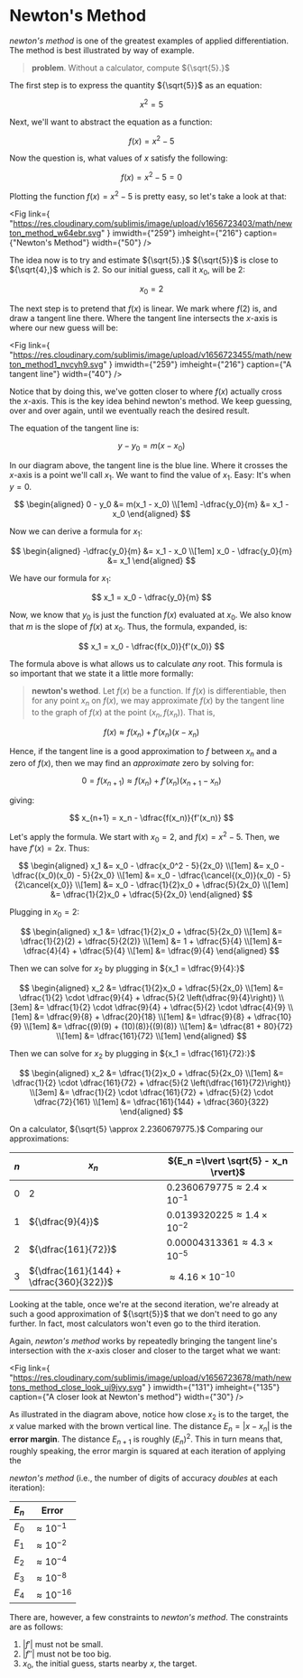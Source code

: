 # Newton's Method

_newton's method_ is one of the greatest examples of applied
differentiation. The method is best illustrated by way of example.

> **problem**. Without a calculator, compute ${\sqrt{5}.}$

The first step is to express the quantity ${\sqrt{5}}$ as an equation:

$$
	x^2 = 5
$$

Next, we'll want to abstract the equation as a function:

$$
	f(x) = x^2 - 5
$$

Now the question is, what values of ${x}$ satisfy the following:

$$
	f(x) = x^2 - 5 = 0
$$

Plotting the function ${f(x) = x^2 - 5}$ is pretty easy, so let's take a
look at that:

<Fig
	link={
		"https://res.cloudinary.com/sublimis/image/upload/v1656723403/math/newton_method_w64ebr.svg"
	}
	imwidth={"259"}
	imheight={"216"}
	caption={"Newton's Method"}
	width={"50"}
/>

The idea now is to try and estimate ${\sqrt{5}.}$ ${\sqrt{5}}$ is close to
${\sqrt{4},}$ which is ${2.}$ So our initial guess, call it ${x_0,}$ will
be ${2:}$

$$
	x_0 = 2
$$

The next step is to pretend that ${f(x)}$ is linear. We mark where ${f(2)}$
is, and draw a tangent line there. Where the tangent line intersects the
${\text{$x$-axis}}$ is where our new guess will be:

<Fig
	link={
		"https://res.cloudinary.com/sublimis/image/upload/v1656723455/math/newton_method1_nvcyh9.svg"
	}
	imwidth={"259"}
	imheight={"216"}
	caption={"A tangent line"}
	width={"40"}
/>

Notice that by doing this, we've gotten closer to where ${f(x)}$ actually
cross the ${\text{$x$-axis}.}$ This is the key idea behind newton's method.
We keep guessing, over and over again, until we eventually reach the
desired result.

The equation of the tangent line is:

$$
	y - y_0 = m(x-x_0)
$$

In our diagram above, the tangent line is the blue line. Where it crosses
the ${\text{$x$-axis}}$ is a point we'll call ${x_1.}$ We want to find the
value of ${x_1.}$ Easy: It's when ${y = 0.}$

$$
	\begin{aligned} 0 - y_0 &= m(x_1 - x_0) \\[1em] -\dfrac{y_0}{m} &= x_1 - x_0 \end{aligned}
$$

Now we can derive a formula for ${x_1:}$

$$
	\begin{aligned} -\dfrac{y_0}{m} &= x_1 - x_0 \\[1em] x_0 - \dfrac{y_0}{m} &= x_1 \end{aligned}
$$

We have our formula for ${x_1:}$

$$
	x_1 = x_0 - \dfrac{y_0}{m}
$$

Now, we know that ${y_0}$ is just the function ${f(x)}$ evaluated at
${x_0.}$ We also know that ${m}$ is the slope of ${f(x)}$ at ${x_0.}$ Thus,
the formula, expanded, is:

$$
	x_1 = x_0 - \dfrac{f(x_0)}{f'(x_0)}
$$

The formula above is what allows us to calculate _any_ root. This formula
is so important that we state it a little more formally:

> **newton's wethod**. Let ${f(x)}$ be a function. If ${f(x)}$ is
> differentiable, then for any point ${x_n}$ on ${f(x),}$ we may
> approximate ${f(x)}$ by the tangent line to the graph of ${f(x)}$ at the
> point ${(x_n, f(x_n)).}$ That is,

$$
	f(x) \approx f(x_n) + f'(x_n)(x - x_n)
$$

Hence, if the tangent line is a good approximation to ${f}$ between ${x_n}$
and a zero of ${f(x),}$ then we may find an _approximate_ zero by solving
for:

$$
	0 = f(x_{n+1}) \approx f(x_n) + f'(x_n)(x_{n+1} - x_n)
$$

giving:

$$
	x_{n+1} = x_n - \dfrac{f(x_n)}{f'(x_n)}
$$

Let's apply the formula. We start with ${x_0 = 2,}$ and ${f(x) = x^2-5.}$
Then, we have ${f'(x) = 2x.}$ Thus:

$$
	\begin{aligned} x_1 &= x_0 - \dfrac{x_0^2 - 5}{2x_0} \\[1em] &= x_0 - \dfrac{(x_0)(x_0) - 5}{2x_0} \\[1em] &= x_0 - \dfrac{\cancel{(x_0)}(x_0) - 5}{2\cancel{x_0}} \\[1em] &= x_0 - \dfrac{1}{2}x_0 + \dfrac{5}{2x_0} \\[1em] &= \dfrac{1}{2}x_0 + \dfrac{5}{2x_0} \end{aligned}
$$

Plugging in ${x_0 = 2:}$

$$
	\begin{aligned} x_1 &= \dfrac{1}{2}x_0 + \dfrac{5}{2x_0} \\[1em] &= \dfrac{1}{2}(2) + \dfrac{5}{2(2)} \\[1em] &= 1 + \dfrac{5}{4} \\[1em] &= \dfrac{4}{4} + \dfrac{5}{4} \\[1em] &= \dfrac{9}{4} \end{aligned}
$$

Then we can solve for ${x_2}$ by plugging in ${x_1 = \dfrac{9}{4}:}$

$$
	\begin{aligned} x_2 &= \dfrac{1}{2}x_0 + \dfrac{5}{2x_0} \\[1em] &= \dfrac{1}{2} \cdot \dfrac{9}{4} + \dfrac{5}{2 \left(\dfrac{9}{4}\right)} \\[3em] &= \dfrac{1}{2} \cdot \dfrac{9}{4} + \dfrac{5}{2} \cdot \dfrac{4}{9} \\[1em] &= \dfrac{9}{8} + \dfrac{20}{18} \\[1em] &= \dfrac{9}{8} + \dfrac{10}{9} \\[1em] &= \dfrac{(9)(9) + (10)(8)}{(9)(8)} \\[1em] &= \dfrac{81 + 80}{72} \\[1em] &= \dfrac{161}{72} \\[1em] \end{aligned}
$$

Then we can solve for ${x_2}$ by plugging in ${x_1 = \dfrac{161}{72}:}$

$$
	\begin{aligned} x_2 &= \dfrac{1}{2}x_0 + \dfrac{5}{2x_0} \\[1em] &= \dfrac{1}{2} \cdot \dfrac{161}{72} + \dfrac{5}{2 \left(\dfrac{161}{72}\right)} \\[3em] &= \dfrac{1}{2} \cdot \dfrac{161}{72} + \dfrac{5}{2} \cdot \dfrac{72}{161} \\[1em] &= \dfrac{161}{144} + \dfrac{360}{322} \end{aligned}
$$

On a calculator, ${\sqrt{5} \approx 2.2360679775.}$ Comparing our
approximations:

| ${n}$ | ${x_n}$                                 | ${E_n =\lvert \sqrt{5} - x_n \rvert}$        |
| ----- | --------------------------------------- | -------------------------------------------- |
| ${0}$ | ${2}$                                   | ${0.2360679775 \approx 2.4 \times 10^{-1}}$  |
| ${1}$ | ${\dfrac{9}{4}}$                        | ${0.0139320225 \approx 1.4 \times 10^{-2}}$  |
| ${2}$ | ${\dfrac{161}{72}}$                     | ${0.00004313361 \approx 4.3 \times 10^{-5}}$ |
| ${3}$ | ${\dfrac{161}{144} + \dfrac{360}{322}}$ | ${\approx 4.16 \times 10^{-10}}$             |

Looking at the table, once we're at the second iteration, we're already at
such a good approximation of ${\sqrt{5}}$ that we don't need to go any
further. In fact, most calculators won't even go to the third iteration.

Again, _newton's method_ works by repeatedly bringing the tangent line's
intersection with the ${x}$-axis closer and closer to the target what we
want:

<Fig
	link={
		"https://res.cloudinary.com/sublimis/image/upload/v1656723678/math/newtons_method_close_look_uj9jvy.svg"
	}
	imwidth={"131"}
	imheight={"135"}
	caption={"A closer look at Newton's method"}
	width={"30"}
/>

As illustrated in the diagram above, notice how close ${x_2}$ is to the
target, the ${x}$ value marked with the brown vertical line. The distance
${E_n = \lvert x - x_n \rvert }$ is the **error margin**. The distance
${E_{n+1}}$ is roughly ${(E_{n})^2.}$ This in turn means that, roughly
speaking, the error margin is squared at each iteration of applying the

_newton's method_ (i.e., the number of digits of accuracy _doubles_ at each
iteration):

| ${E_n}$ | Error                |
| ------- | -------------------- |
| ${E_0}$ | ${\approx 10^{-1}}$  |
| ${E_1}$ | ${\approx 10^{-2}}$  |
| ${E_2}$ | ${\approx 10^{-4}}$  |
| ${E_3}$ | ${\approx 10^{-8}}$  |
| ${E_4}$ | ${\approx 10^{-16}}$ |

There are, however, a few constraints to _newton's method_. The constraints
are as follows:

1. ${\lvert f' \rvert }$ must not be small.
2. ${\lvert f'' \rvert }$ must not be too big.
3. ${x_0,}$ the initial guess, starts nearby ${x,}$ the target.
